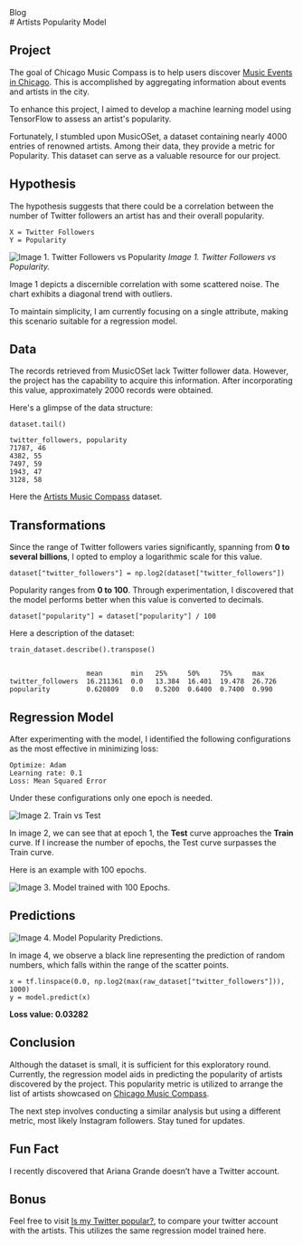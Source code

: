 
 <style jsx="true" global="true">{`
  body {
    background-color: #172554;
  }
`}</style>
<Nav>Blog</Nav>
<section style={{width: "100%", height: "100%", fontFamily: "system-ui"}}>

<article style={{maxWidth: 800, margin: '0 auto', padding: '12px 12px 40px', backgroundColor: "white"}}>
# Artists Popularity Model

## Project

The goal of Chicago Music Compass is to help users discover [Music Events in Chicago](https://www.chicagomusiccompass.com/). This is accomplished by aggregating information about events and artists in the city.

To enhance this project, I aimed to develop a machine learning model using TensorFlow to assess an artist's popularity.

Fortunately, I stumbled upon MusicOSet, a dataset containing nearly 4000 entries of renowned artists. Among their data, they provide a metric for Popularity. This dataset can serve as a valuable resource for our project.


## Hypothesis

The hypothesis suggests that there could be a correlation between the number of Twitter followers an artist has and their overall popularity.


```
X = Twitter Followers
Y = Popularity
```

![Image 1. Twitter Followers vs Popularity](/blog/artists-popularity-model/twitter_followers_vs_popularity.png)
*Image 1. Twitter Followers vs Popularity.*


Image 1 depicts a discernible correlation with some scattered noise. The chart exhibits a diagonal trend with outliers.

To maintain simplicity, I am currently focusing on a single attribute, making this scenario suitable for a regression model.


## Data

The records retrieved from MusicOSet lack Twitter follower data. However, the project has the capability to acquire this information. After incorporating this value, approximately 2000 records were obtained.

Here's a glimpse of the data structure:

```
dataset.tail()

twitter_followers, popularity
71787, 46
4382, 55
7497, 59
1943, 47
3128, 58
```

Here the [Artists Music Compass](https://d2r5kaieomhckh.cloudfront.net/data/artists.json) dataset.


## Transformations

Since the range of Twitter followers varies significantly, spanning from **0 to several billions**, I opted to employ a logarithmic scale for this value.

```
dataset["twitter_followers"] = np.log2(dataset["twitter_followers"])
```


Popularity ranges from **0 to 100**. Through experimentation, I discovered that the model performs better when this value is converted to decimals.

```
dataset["popularity"] = dataset["popularity"] / 100
```


Here a description of the dataset:

```
train_dataset.describe().transpose()


                   mean       min   25%     50%     75%     max
twitter_followers  16.211361  0.0   13.384  16.401  19.478  26.726
popularity         0.620809   0.0   0.5200  0.6400  0.7400  0.990
```

## Regression Model

After experimenting with the model, I identified the following configurations as the most effective in minimizing loss:

```
Optimize: Adam
Learning rate: 0.1
Loss: Mean Squared Error
```

Under these configurations only one epoch is needed.

![Image 2. Train vs Test](/blog/artists-popularity-model/train_vs_test.png "Image 2. Train vs Test")

In image 2, we can see that at epoch 1, the **Test** curve approaches the **Train** curve. If I increase the number of epochs, the Test curve surpasses the Train curve.


Here is an example with 100 epochs.

![Image 3. Model trained with 100 Epochs.](/blog/artists-popularity-model/100_epochs.png "Image 3. Model trained with 100 Epochs.")

## Predictions

![Image 4. Model Popularity Predictions.](/blog/artists-popularity-model/popularity_prediction.png "Image 4. Model Popularity Predictions.")


In image 4, we observe a black line representing the prediction of random numbers, which falls within the range of the scatter points.

```
x = tf.linspace(0.0, np.log2(max(raw_dataset["twitter_followers"])), 1000)
y = model.predict(x)
```

**Loss value:  0.03282**


## Conclusion

Although the dataset is small, it is sufficient for this exploratory round. Currently, the regression model aids in predicting the popularity of artists discovered by the project. This popularity metric is utilized to arrange the list of artists showcased on [Chicago Music Compass](https://www.chicagomusiccompass.com/).


The next step involves conducting a similar analysis but using a different metric, most likely Instagram followers. Stay tuned for updates.


## Fun Fact

I recently discovered that Ariana Grande doesn’t have a Twitter account.


## Bonus

Feel free to visit [Is my Twitter popular?](/labs/artist-popularity-prediction), to compare your twitter account with the artists. This utilizes the same regression model trained here.
</article>
</section>
